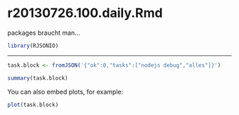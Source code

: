 r20130726.100.daily.Rmd
========================================================

packages braucht man...

```r
library(RJSONIO)

```
----

```r
task.block <- fromJSON('{"ok":0,"tasks":["nodejs debug","alles"]}')

summary(task.block)
```

You can also embed plots, for example:

```r
plot(task.block)
```

